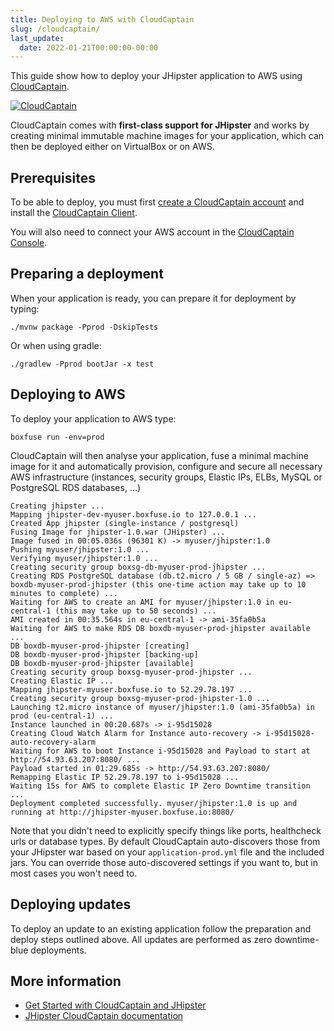 ```yaml
---
title: Deploying to AWS with CloudCaptain
slug: /cloudcaptain/
last_update:
  date: 2022-01-21T00:00:00-00:00
---
```


This guide show how to deploy your JHipster application to AWS using [CloudCaptain](https://cloudcaptain.sh/).

[![CloudCaptain](/images/logo/logo-cloudcaptain.png)](https://cloudcaptain.sh/)

CloudCaptain comes with **first-class support for JHipster** and works by creating minimal immutable machine images for your application, which can then be deployed either on VirtualBox or on AWS.


## Prerequisites

To be able to deploy, you must first [create a CloudCaptain account](https://console.cloudcaptain.sh) and install the [CloudCaptain Client](https://cloudcaptain.sh/getstarted/download).

You will also need to connect your AWS account in the [CloudCaptain Console](https://console.cloudcaptain.sh).


## Preparing a deployment

When your application is ready, you can prepare it for deployment by typing:

```shell
./mvnw package -Pprod -DskipTests
```

Or when using gradle:

```shell
./gradlew -Pprod bootJar -x test
```


## Deploying to AWS

To deploy your application to AWS type:

```shell
boxfuse run -env=prod
```

CloudCaptain will then analyse your application, fuse a minimal machine image for it and automatically provision, configure and secure all necessary
AWS infrastructure (instances, security groups, Elastic IPs, ELBs, MySQL or PostgreSQL RDS databases, ...)

```
Creating jhipster ...
Mapping jhipster-dev-myuser.boxfuse.io to 127.0.0.1 ...
Created App jhipster (single-instance / postgresql)
Fusing Image for jhipster-1.0.war (JHipster) ...
Image fused in 00:05.036s (96301 K) -> myuser/jhipster:1.0
Pushing myuser/jhipster:1.0 ...
Verifying myuser/jhipster:1.0 ...
Creating security group boxsg-db-myuser-prod-jhipster ...
Creating RDS PostgreSQL database (db.t2.micro / 5 GB / single-az) => boxdb-myuser-prod-jhipster (this one-time action may take up to 10 minutes to complete) ...
Waiting for AWS to create an AMI for myuser/jhipster:1.0 in eu-central-1 (this may take up to 50 seconds) ...
AMI created in 00:35.564s in eu-central-1 -> ami-35fa0b5a
Waiting for AWS to make RDS DB boxdb-myuser-prod-jhipster available ...
DB boxdb-myuser-prod-jhipster [creating]
DB boxdb-myuser-prod-jhipster [backing-up]
DB boxdb-myuser-prod-jhipster [available]
Creating security group boxsg-myuser-prod-jhipster ...
Creating Elastic IP ...
Mapping jhipster-myuser.boxfuse.io to 52.29.78.197 ...
Creating security group boxsg-myuser-prod-jhipster-1.0 ...
Launching t2.micro instance of myuser/jhipster:1.0 (ami-35fa0b5a) in prod (eu-central-1) ...
Instance launched in 00:20.687s -> i-95d15028
Creating Cloud Watch Alarm for Instance auto-recovery -> i-95d15028-auto-recovery-alarm
Waiting for AWS to boot Instance i-95d15028 and Payload to start at http://54.93.63.207:8080/ ...
Payload started in 01:29.685s -> http://54.93.63.207:8080/
Remapping Elastic IP 52.29.78.197 to i-95d15028 ...
Waiting 15s for AWS to complete Elastic IP Zero Downtime transition ...
Deployment completed successfully. myuser/jhipster:1.0 is up and running at http://jhipster-myuser.boxfuse.io:8080/
```

Note that you didn't need to explicitly specify things like ports, healthcheck urls or database types. By default CloudCaptain auto-discovers those
from your JHipster war based on your `application-prod.yml` file and the included jars. 
You can override those auto-discovered settings if you want to, but in most cases you won't need to.


## Deploying updates

To deploy an update to an existing application follow the preparation and deploy steps outlined above. All updates
are performed as zero downtime-blue deployments.


## More information

* [Get Started with CloudCaptain and JHipster](https://cloudcaptain.sh/getstarted/jhipster)
* [JHipster CloudCaptain documentation](https://cloudcaptain.sh/docs/payloads/jhipster)
